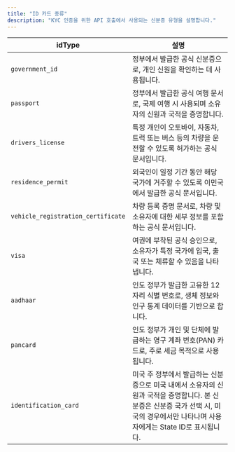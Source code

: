 ```yaml
---
title: "ID 카드 종류"
description: "KYC 인증을 위한 API 호출에서 사용되는 신분증 유형을 설명합니다."
---
```


| idType                             | 설명                                                                                                         |
| ---------------------------------- | ---------------------------------------------------------------------------------------------------------- |
| `government_id`                    | 정부에서 발급한 공식 신분증으로, 개인 신원을 확인하는 데 사용됩니다.                                                                    |
| `passport`                         | 정부에서 발급한 공식 여행 문서로, 국제 여행 시 사용되며 소유자의 신원과 국적을 증명합니다.                                                       |
| `drivers_license`                  | 특정 개인이 오토바이, 자동차, 트럭 또는 버스 등의 차량을 운전할 수 있도록 허가하는 공식 문서입니다.                                                 |
| `residence_permit`                 | 외국인이 일정 기간 동안 해당 국가에 거주할 수 있도록 이민국에서 발급한 공식 문서입니다.                                                         |
| `vehicle_registration_certificate` | 차량 등록 증명 문서로, 차량 및 소유자에 대한 세부 정보를 포함하는 공식 문서입니다.                                                           |
| `visa`                             | 여권에 부착된 공식 승인으로, 소유자가 특정 국가에 입국, 출국 또는 체류할 수 있음을 나타냅니다.                                                    |
| `aadhaar`                          | 인도 정부가 발급한 고유한 12자리 식별 번호로, 생체 정보와 인구 통계 데이터를 기반으로 합니다.                                                    |
| `pancard`                          | 인도 정부가 개인 및 단체에 발급하는 영구 계좌 번호(PAN) 카드로, 주로 세금 목적으로 사용됩니다.                                                  |
| `identification_card`              | 미국 주 정부에서 발급하는 신분증으로 미국 내에서 소유자의 신원과 국적을 증명합니다. 본 신분증은 신분증 국가 선택 시, 미국의 경우에서만 나타나며 사용자에게는 State ID로 표시됩니다. |